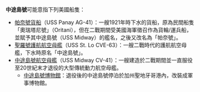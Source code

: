 '''中途島號'''可能意指下列美國船隻：
* [[帕奈號貨船|帕奈號貨船]]（USS Panay AG-41）：一艘1921年時下水的貨船，原為民間船隻「奧瑞塔尼號」（Oritani），但在二戰期間受美國海軍徵召作為貨輪/運兵船，並賦予其中途島號（USS Midway）的艦名，之後又改名為「帕奈號」。
* [[聖羅號護航航空母艦|聖羅號護航航空母艦]]（USS St. Lo CVE-63）：一艘二戰時代的護航航空母艦，下水時原名「中途島號」。
* [[中途島號航空母艦|中途島號航空母艦]]（USS Midway CV-41）：一艘建造於二戰期間並一直服役至20世紀末才退役的大型傳統動力航空母艦。
** [[中途島號博物館|中途島號博物館]]：退役後的中途島號停泊於加州聖地牙哥港內，改裝成軍事博物館。

{{disambig|cat=四字消歧義}}
